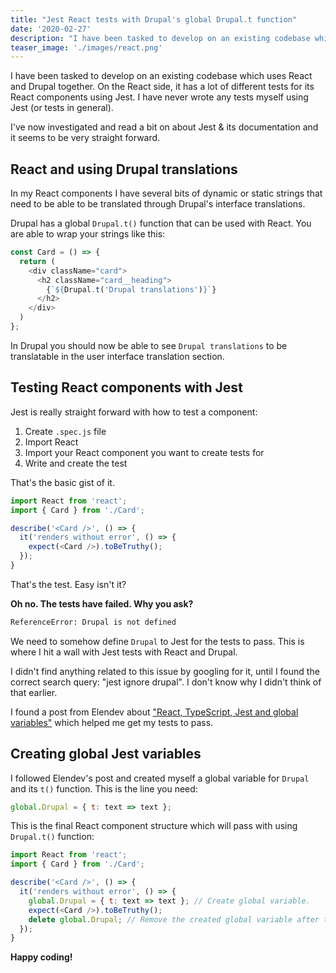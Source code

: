 ```yaml
---
title: "Jest React tests with Drupal's global Drupal.t function"
date: '2020-02-27'
description: "I have been tasked to develop on an existing codebase which uses React and Drupal together. On the React side, it has a lot of different tests for its React components using Jest. I have never wrote any tests myself using Jest (or tests in general)."
teaser_image: './images/react.png'
---
```


I have been tasked to develop on an existing codebase which uses React and Drupal together. On the React side, it has a lot of different tests for its React components using Jest. I have never wrote any tests myself using Jest (or tests in general).

I've now investigated and read a bit on about Jest & its documentation and it seems to be very straight forward.

## React and using Drupal translations

In my React components I have several bits of dynamic or static strings that need to be able to be translated through Drupal's interface translations.

Drupal has a global `Drupal.t()` function that can be used with React. You are able to wrap your strings like this:

```js
const Card = () => {
  return (
    <div className="card">
      <h2 className="card__heading">
        {`${Drupal.t('Drupal translations')}`}
      </h2>
    </div>
  )
};
```

In Drupal you should now be able to see `Drupal translations` to be translatable in the user interface translation section.

## Testing React components with Jest

Jest is really straight forward with how to test a component:

1. Create `.spec.js` file
2. Import React
3. Import your React component you want to create tests for
4. Write and create the test

That's the basic gist of it.

```js
import React from 'react';
import { Card } from './Card';

describe('<Card />', () => {
  it('renders without error', () => {
    expect(<Card />).toBeTruthy();
  });
}
```

That's the test. Easy isn't it?

**Oh no. The tests have failed. Why you ask?**

```bash
ReferenceError: Drupal is not defined
```

We need to somehow define `Drupal` to Jest for the tests to pass. This is where I hit a wall with Jest tests with React and Drupal.

I didn't find anything related to this issue by googling for it, until I found the correct search query: "jest ignore drupal". I don't know why I didn't think of that earlier.

I found a post from Elendev about ["React, TypeScript, Jest and global variables"](https://medium.com/@elendev/react-typescript-jest-and-global-variables-2d128d1e9b00) which helped me get my tests to pass.

## Creating global Jest variables

I followed Elendev's post and created myself a global variable for `Drupal` and its `t()` function. This is the line you need:

```js
global.Drupal = { t: text => text };
```

This is the final React component structure which will pass with using `Drupal.t()` function:

```js
import React from 'react';
import { Card } from './Card';

describe('<Card />', () => {
  it('renders without error', () => {
    global.Drupal = { t: text => text }; // Create global variable.
    expect(<Card />).toBeTruthy();
    delete global.Drupal; // Remove the created global variable after the test.
  });
}
```

**Happy coding!**
